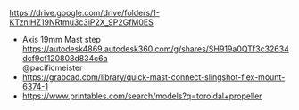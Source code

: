 https://drive.google.com/drive/folders/1-KTznIHZ19NRtmu3c3iP2X_9P2GfM0ES

- Axis 19mm Mast step \
  https://autodesk4869.autodesk360.com/g/shares/SH919a0QTf3c32634dcf9cf120808d834c6a \
  @pacificmeister
- https://grabcad.com/library/quick-mast-connect-slingshot-flex-mount-6374-1
- https://www.printables.com/search/models?q=toroidal+propeller
